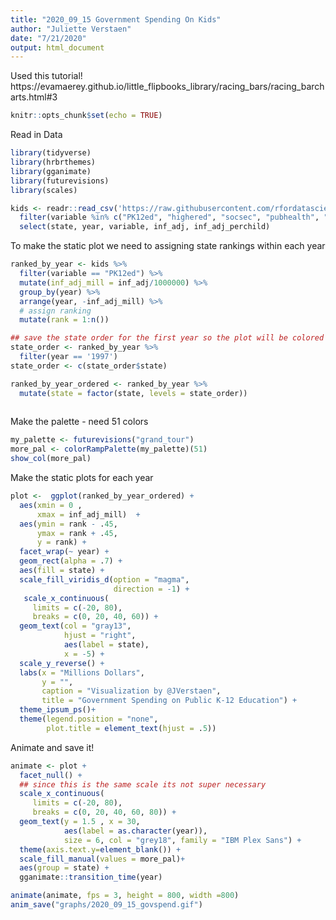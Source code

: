 ```yaml
---
title: "2020_09_15 Government Spending On Kids"
author: "Juliette Verstaen"
date: "7/21/2020"
output: html_document
---
```


Used this tutorial!
https://evamaerey.github.io/little_flipbooks_library/racing_bars/racing_barcharts.html#3

```r
knitr::opts_chunk$set(echo = TRUE)
```


Read in Data
```r

library(tidyverse)
library(hrbrthemes)
library(gganimate) 
library(futurevisions)
library(scales)

kids <- readr::read_csv('https://raw.githubusercontent.com/rfordatascience/tidytuesday/master/data/2020/2020-09-15/kids.csv') %>% 
  filter(variable %in% c("PK12ed", "highered", "socsec", "pubhealth", "HCD", "lib", "parkrec")) %>%
  select(state, year, variable, inf_adj, inf_adj_perchild) 

```

To make the static plot we need to assigning state rankings within each year 
```r
ranked_by_year <- kids %>%  
  filter(variable == "PK12ed") %>%
  mutate(inf_adj_mill = inf_adj/1000000) %>% 
  group_by(year) %>%  
  arrange(year, -inf_adj_mill) %>%  
  # assign ranking
  mutate(rank = 1:n()) 

## save the state order for the first year so the plot will be colored correctly 
state_order <- ranked_by_year %>% 
  filter(year == '1997') 
state_order <- c(state_order$state)

ranked_by_year_ordered <- ranked_by_year %>% 
  mutate(state = factor(state, levels = state_order))
  
```

Make the palette - need 51 colors
```r
my_palette <- futurevisions("grand_tour")
more_pal <- colorRampPalette(my_palette)(51)
show_col(more_pal)
```

Make the static plots for each year
```r
plot <-  ggplot(ranked_by_year_ordered) +  
  aes(xmin = 0 ,  
      xmax = inf_adj_mill)  +  
  aes(ymin = rank - .45,  
      ymax = rank + .45,  
      y = rank) +  
  facet_wrap(~ year) +  
  geom_rect(alpha = .7) +  
  aes(fill = state) +  
  scale_fill_viridis_d(option = "magma",  
                       direction = -1) +  
   scale_x_continuous(  
     limits = c(-20, 80),  
     breaks = c(0, 20, 40, 60)) +  
  geom_text(col = "gray13",  
            hjust = "right",  
            aes(label = state),  
            x = -5) +  
  scale_y_reverse() +  
  labs(x = "Millions Dollars",
       y = "",
       caption = "Visualization by @JVerstaen",
       title = "Government Spending on Public K-12 Education") +  
  theme_ipsum_ps()+
  theme(legend.position = "none",
        plot.title = element_text(hjust = .5))
```

Animate and save it!
```r

animate <- plot +  
  facet_null() +  
  ## since this is the same scale its not super necessary
  scale_x_continuous(  
     limits = c(-20, 80),  
     breaks = c(0, 20, 40, 60, 80)) +
  geom_text(y = 1.5 , x = 30,
            aes(label = as.character(year)),  
            size = 6, col = "grey18", family = "IBM Plex Sans") +  
  theme(axis.text.y=element_blank()) +
  scale_fill_manual(values = more_pal)+
  aes(group = state) +  
  gganimate::transition_time(year) 

animate(animate, fps = 3, height = 800, width =800)
anim_save("graphs/2020_09_15_govspend.gif")
  
```







